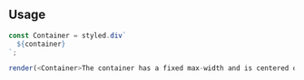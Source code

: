 
## Usage

```js
const Container = styled.div`
  ${container}
`;

render(<Container>The container has a fixed max-width and is centered on the page.</Container>)
```
